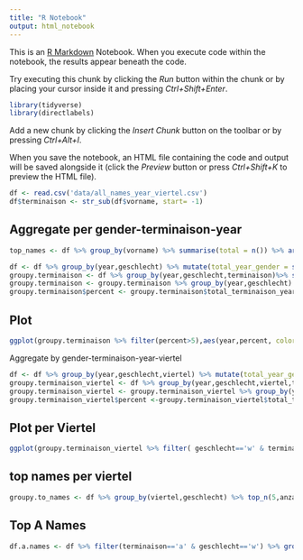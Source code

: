 ```yaml
---
title: "R Notebook"
output: html_notebook
---
```


This is an [R Markdown](http://rmarkdown.rstudio.com) Notebook. When you execute code within the notebook, the results appear beneath the code. 

Try executing this chunk by clicking the *Run* button within the chunk or by placing your cursor inside it and pressing *Ctrl+Shift+Enter*. 

```r
library(tidyverse)
library(directlabels)

```

Add a new chunk by clicking the *Insert Chunk* button on the toolbar or by pressing *Ctrl+Alt+I*.

When you save the notebook, an HTML file containing the code and output will be saved alongside it (click the *Preview* button or press *Ctrl+Shift+K* to preview the HTML file).
```r
df <- read.csv('data/all_names_year_viertel.csv')
df$terminaison <- str_sub(df$vorname, start= -1)
```


## Aggregate per gender-terminaison-year
```r
top_names <- df %>% group_by(vorname) %>% summarise(total = n()) %>% arrange(desc(total))

df <- df %>% group_by(year,geschlecht) %>% mutate(total_year_gender = sum(anzahl) ) 
groupy.terminaison <- df %>% group_by(year,geschlecht,terminaison)%>% summarise(total_terminaison_year = sum(anzahl))
groupy.terminaison <- groupy.terminaison %>% group_by(year,geschlecht) %>% mutate(total_year_gender = sum(total_terminaison_year))
groupy.terminaison$percent <- groupy.terminaison$total_terminaison_year/groupy.terminaison$total_year_gender*100


```

## Plot

```r
ggplot(groupy.terminaison %>% filter(percent>5),aes(year,percent, color=terminaison))+ geom_line()+facet_wrap(~geschlecht)+geom_dl(aes(label=terminaison), method="first.points") 
```

Aggregate by gender-terminaison-year-viertel
```r

df <- df %>% group_by(year,geschlecht,viertel) %>% mutate(total_year_gender_viertel = sum(anzahl) ) 
groupy.terminaison_viertel <- df %>% group_by(year,geschlecht,viertel,terminaison)%>% summarise(total_terminaison_year = sum(anzahl))
groupy.terminaison_viertel <- groupy.terminaison_viertel %>% group_by(year,geschlecht,viertel) %>% mutate(total_year_gender = sum(total_terminaison_year))
groupy.terminaison_viertel$percent <-groupy.terminaison_viertel$total_terminaison_year/groupy.terminaison_viertel$total_year_gender*100

```


## Plot per Viertel

```r
ggplot(groupy.terminaison_viertel %>% filter( geschlecht=='w' & terminaison %in% c('a','e','n','y')),aes(year,percent, color=terminaison))+ geom_line()+facet_wrap(~viertel)+geom_dl(aes(label=terminaison), method="first.points") +ylim(c(0,60))
```
## top names per viertel

```r
groupy.to_names <- df %>% group_by(viertel,geschlecht) %>% top_n(5,anzahl)
```


## Top A Names

```r
df.a.names <- df %>% filter(terminaison=='a' & geschlecht=='w') %>% group_by(vorname) %>% summarise(total=sum(anzahl))
```

